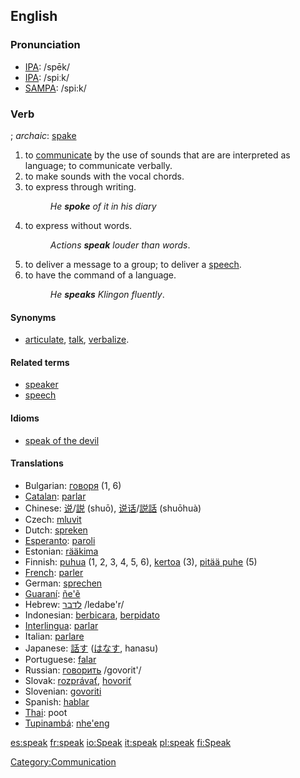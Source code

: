 ==English==

===Pronunciation===

*[[w:IPA|IPA]]: /spēk/
*[[w:IPA|IPA]]: /spiːk/
*[[w:SAMPA|SAMPA]]: /spi:k/

===Verb===
{{en-infl-irreg|speak|speaks|speaking|spoke|spoke}}; ''archaic'': [[spake]]
# to [[communicate]] by the use of sounds that are are interpreted as language; to communicate verbally.
# to make sounds with the vocal chords.
# to express through writing.
#:''He '''spoke''' of it in his diary''
# to express without words.
#:''Actions '''speak''' louder than words''.
# to deliver a message to a group; to deliver a [[speech]].
# to have the command of a language.
#:''He '''speaks''' Klingon fluently''.

====Synonyms====
*[[articulate]], [[talk]], [[verbalize]].

====Related terms====
*[[speaker]]
*[[speech]]

====Idioms====
*[[speak of the devil]]

====Translations====
*Bulgarian: [[говоря]] (1, 6)
*[[Catalan]]: [[parlar]]
*Chinese: [[说]]/[[説]] (shuō), [[说话]]/[[説話]] (shuōhuà)
*Czech: [[mluvit]]
*Dutch: [[spreken]]
*[[Esperanto]]: [[paroli]]
*Estonian: [[rääkima]]
*Finnish: [[puhua]] (1, 2, 3, 4, 5, 6), [[kertoa]] (3), [[pitää puhe]] (5)
*[[French]]: [[parler]]
*German: [[sprechen]]
*[[Guaraní]]: [[ñe'ẽ]]
*Hebrew: [[לדבר]] /ledabe'r/
*Indonesian: [[bicara|berbicara]], [[pidato|berpidato]]
*[[Interlingua]]: [[parlar]]
*Italian: [[parlare]]
*Japanese: [[話す]] ([[はなす]], hanasu)
*Portuguese: [[falar]]
*Russian: [[говорить]] /govorit'/
*Slovak: [[rozprávať]], [[hovoriť]]
*Slovenian: [[govoriti]]
*Spanish: [[hablar]]
*[[Thai]]: poot
*[[Tupinambá]]: [[nhe'eng]]

[[Category:Communication]]

[[es:speak]]
[[fr:speak]]
[[io:Speak]]
[[it:speak]]
[[pl:speak]]
[[fi:Speak]]